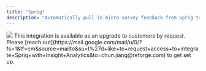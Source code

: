 ```yaml
---
title: "Sprig"
description: "Automatically pull in micro-survey feedback from Sprig to accelerate product discovery and validation."
---
```


<Frame>
  <img
    src="/sprig.png"
    style={{ width:"100%" }}
  />
</Frame>

<Info>
  This integration is available as an upgrade to customers by request. Please [reach out](https://mail.google.com/mail/u/0/?fs=1&tf=cm&source=mailto&su=I%27d+like+to+request+access+to+integrate+Sprig+with+Insight+Analytics&to=chun.jiang@reforge.com) to get set up.
</Info>